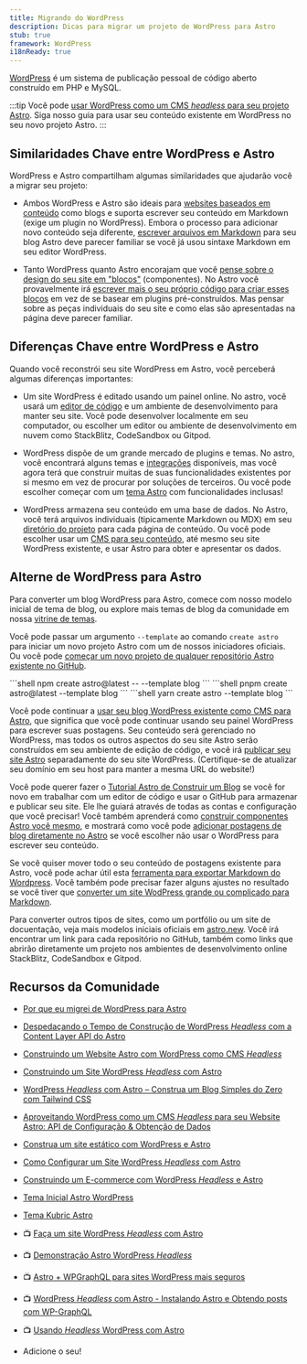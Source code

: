 ```yaml
---
title: Migrando do WordPress
description: Dicas para migrar um projeto de WordPress para Astro
stub: true
framework: WordPress
i18nReady: true
---
```


[WordPress](https://wordpress.org) é um sistema de publicação pessoal de código aberto construído em PHP e MySQL.


:::tip
Você pode [usar WordPress como um CMS _headless_ para seu projeto Astro](/pt-br/guides/cms/wordpress/). Siga nosso guia para usar seu conteúdo existente em WordPress no seu novo projeto Astro.
:::

## Similaridades Chave entre WordPress e Astro

WordPress e Astro compartilham algumas similaridades que ajudarão você a migrar seu projeto:

- Ambos WordPress e Astro são ideais para [websites baseados em conteúdo](/pt-br/concepts/why-astro/#focado-em-conteúdo) como blogs e suporta escrever seu conteúdo em Markdown (exige um plugin no WordPress). Embora o processo para adicionar novo conteúdo seja diferente, [escrever arquivos em Markdown](/pt-br/guides/markdown-content/) para seu blog Astro deve parecer familiar se você já usou sintaxe Markdown em seu editor WordPress.

- Tanto WordPress quanto Astro encorajam que você [pense sobre o design do seu site em "blocos"](/pt-br/concepts/islands/) (componentes). No Astro você provavelmente irá [escrever mais o seu próprio código para criar esses blocos](/pt-br/basics/astro-components/) em vez de se basear em plugins pré-construídos. Mas pensar sobre as peças individuais do seu site e como elas são apresentadas na página deve parecer familiar. 

## Diferenças Chave entre WordPress e Astro

Quando você reconstrói seu site WordPress em Astro, você perceberá algumas diferenças importantes:

- Um site WordPress é editado usando um painel online. No astro, você usará um [editor de código](/pt-br/editor-setup/) e um ambiente de desenvolvimento para manter seu site. Você pode desenvolver localmente em seu computador, ou escolher um editor ou ambiente de desenvolvimento em nuvem como StackBlitz, CodeSandbox ou Gitpod.

- WordPress dispõe de um grande mercado de plugins e temas. No astro, você encontrará alguns temas e [integrações](https://astro.build/integrations/) disponíveis, mas você agora terá que construir muitas de suas funcionalidades existentes por si mesmo em vez de procurar por soluções de terceiros. Ou você pode escolher começar com um [tema Astro](https://astro.build/themes) com funcionalidades inclusas!

- WordPress armazena seu conteúdo em uma base de dados. No Astro, você terá arquivos individuais (tipicamente Markdown ou MDX) em seu [diretório do projeto](/pt-br/basics/project-structure/) para cada página de conteúdo. Ou você pode escolher usar um [CMS para seu conteúdo](/pt-br/guides/cms/), até mesmo seu site WordPress existente, e usar Astro para obter e apresentar os dados.

## Alterne de WordPress para Astro

Para converter um blog WordPress para Astro, comece com nosso modelo inicial de tema de blog, ou explore mais temas de blog da comunidade em nossa [vitrine de temas](https://astro.build/themes). 

Você pode passar um argumento `--template` ao comando `create astro` para iniciar um novo projeto Astro com um de nossos iniciadores oficiais. Ou você pode [começar um novo projeto de qualquer repositório Astro existente no GitHub](/pt-br/install-and-setup/#use-um-tema-ou-um-modelo-inicial).

  <PackageManagerTabs>
    <Fragment slot="npm">
    ```shell
    npm create astro@latest -- --template blog
    ```
    </Fragment>
    <Fragment slot="pnpm">
    ```shell
    pnpm create astro@latest --template blog
    ```
    </Fragment>
    <Fragment slot="yarn">
    ```shell
    yarn create astro --template blog
    ```
    </Fragment>
  </PackageManagerTabs>

Você pode continuar a [usar seu blog WordPress existente como CMS para Astro](/pt-br/guides/cms/wordpress/), que significa que você pode continuar usando seu painel WordPress para escrever suas postagens. Seu conteúdo será gerenciado no WordPress, mas todos os outros aspectos do seu site Astro serão construídos em seu ambiente de edição de código, e você irá [publicar seu site Astro](/pt-br/guides/deploy/) separadamente do seu site WordPress. (Certifique-se de atualizar seu domínio em seu host para manter a mesma URL do website!)

Você pode querer fazer o [Tutorial Astro de Construir um Blog](/pt-br/tutorial/0-introduction/) se você for novo em trabalhar com um editor de código e usar o GitHub para armazenar e publicar seu site. Ele lhe guiará através de todas as contas e configuração que você precisar! Você também aprenderá como [construir componentes Astro você mesmo](/pt-br/tutorial/3-components/), e mostrará como você pode [adicionar postagens de blog diretamente no Astro](/pt-br/tutorial/2-pages/2/) se você escolher não usar o WordPress para escrever seu conteúdo.

Se você quiser mover todo o seu conteúdo de postagens existente para Astro, você pode achar útil esta [ferramenta para exportar Markdown do Wordpress](https://github.com/lonekorean/wordpress-export-to-markdown). Você também pode precisar fazer alguns ajustes no resultado se você tiver que [converter um site WodPress grande ou complicado para Markdown](https://swizec.com/blog/how-to-export-a-large-wordpress-site-to-markdown/).

Para converter outros tipos de sites, como um portfólio ou um site de docuentação, veja mais modelos iniciais oficiais em [astro.new](https://astro.new). Você irá encontrar um link para cada repositório no GitHub, também como links que abrirão diretamente um projeto nos ambientes de desenvolvimento online StackBlitz, CodeSandbox e Gitpod.

## Recursos da Comunidade

- [Por que eu migrei de WordPress para Astro](https://dev.to/fratzinger/why-i-switched-from-wordpress-to-astro-5ge)
- [Despedaçando o Tempo de Construção de WordPress _Headless_ com a Content Layer API do Astro](https://andrewkepson.com/blog/headless-wordpress/build-time-astro-content-layer-api/)
- [Construindo um Website Astro com WordPress como CMS _Headless_](https://blog.openreplay.com/building-an-astro-website-with-wordpress-as-a-headless-cms/)
- [Construindo um Site WordPress _Headless_ com Astro](https://wpengine.com/builders/building-headless-wordpress-site-astro/)
- [WordPress _Headless_ com Astro – Construa um Blog Simples do Zero com Tailwind CSS](https://fullstackdigital.io/blog/headless-wordpress-with-astro-build-a-simple-blog/)
- [Aproveitando WordPress como um CMS _Headless_ para seu Website Astro: API de Configuração & Obtenção de Dados](https://medium.com/@bangemann.dev/configure-wordpress-rest-api-setup-data-fetching-4af5161095f6)
- [Construa um site estático com WordPress e Astro](https://kinsta.com/blog/wordpress-astro/)
- [Como Configurar um Site WordPress _Headless_ com Astro](https://dev.to/mathiasahlgren/how-to-set-up-a-headless-wordpress-site-with-astro-3a2h)
- [Construindo um E-commerce com WordPress _Headless_ e Astro](https://shaxadd.medium.com/building-an-e-commerce-website-with-headless-wordpress-and-astro-2712d8c8b735)
- [Tema Inicial Astro WordPress](https://astro.build/themes/details/astro-wordpress-starter/)
- [Tema Kubric Astro](https://astro.build/themes/details/kubrick-astro/)
- 📺 [Faça um site WordPress _Headless_ com Astro](https://www.youtube.com/watch?v=54U7dVmhyxE)
- 📺 [Demonstração Astro WordPress _Headless_](https://www.youtube.com/watch?v=BcoxZZIfESI)
- 📺 [Astro + WPGraphQL para sites WordPress mais seguros](https://www.youtube.com/watch?v=fWxn-r83ygQ)
- 📺 [WordPress _Headless_ com Astro - Instalando Astro e Obtendo posts com WP-GraphQL](https://www.youtube.com/watch?v=2PSqABrME28)
- 📺 [Usando _Headless_ WordPress com Astro](https://www.youtube.com/watch?v=MP2TR6Z_YTc)

- Adicione o seu!
